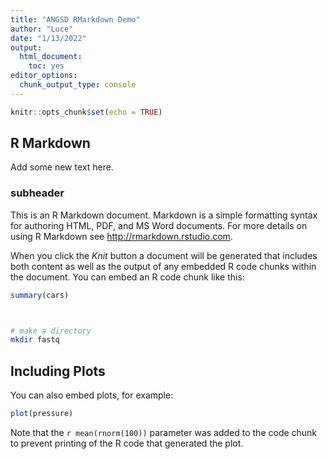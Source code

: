 ```yaml
---
title: "ANGSD RMarkdown Demo"
author: "Luce"
date: "1/13/2022"
output: 
  html_document: 
    toc: yes
editor_options: 
  chunk_output_type: console
---
```


```r
knitr::opts_chunk$set(echo = TRUE)
```

## R Markdown

Add some new text here.

### subheader

This is an R Markdown document. Markdown is a simple formatting syntax for authoring HTML, PDF, and MS Word documents. For more details on using R Markdown see <http://rmarkdown.rstudio.com>.

When you click the *Knit* button a document will be generated that includes both content as well as the output of any embedded R code chunks within the document. You can embed an R code chunk like this:

```r
summary(cars)
```

```r



```


```bash

# make a directory
mkdir fastq
```


## Including Plots

You can also embed plots, for example:

```r
plot(pressure)
```

Note that the `r mean(rnorm(100))` parameter was added to the code chunk to prevent printing of the R code that generated the plot.
